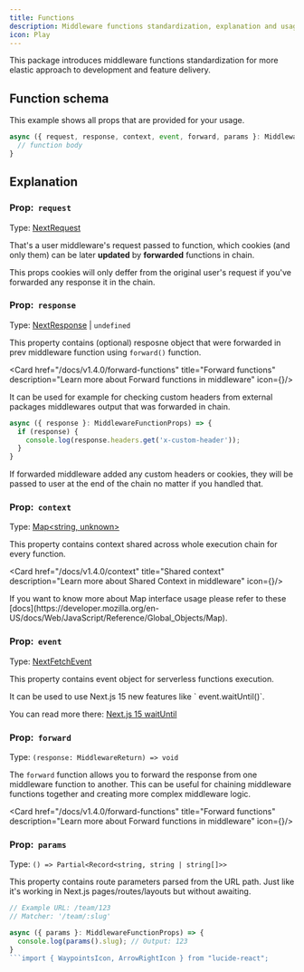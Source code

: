```yaml
---
title: Functions
description: Middleware functions standardization, explanation and usage
icon: Play
---
```



This package introduces middleware functions standardization for more elastic approach to development and feature delivery.

## Function schema

This example shows all props that are provided for your usage.

```ts title="_middleware.ts"
async ({ request, response, context, event, forward, params }: MiddlewareFunctionProps) => {
  // function body
}
```

## Explanation

### Prop:&nbsp;&nbsp;`request`

Type: [NextRequest](https://nextjs.org/docs/app/functions/next-request)

That's a user middleware's request passed to function, which cookies (and only them) can be later **updated** by **forwarded** functions in chain.

This props cookies will only deffer from the original user's request if you've forwarded any response it in the chain.

### Prop:&nbsp;&nbsp;`response`

Type: [NextResponse](https://nextjs.org/docs/app/api-reference/functions/next-response) | `undefined`

This property contains (optional) resposne object that were forwarded in prev middleware function using `forward()` function.

<Card href="/docs/v1.4.0/forward-functions" title="Forward functions" description="Learn more about Forward functions in middleware" icon={<ArrowRightIcon/>}/>

It can be used for example for checking custom headers from external packages middlewares output that was forwarded in chain.

```ts title="_middleware.ts"
async ({ response }: MiddlewareFunctionProps) => {
  if (response) {
    console.log(response.headers.get('x-custom-header'));
  }
}
```

<Callout>
  If forwarded middleware added any custom headers or cookies, they will be passed to user at the end of the chain no matter if you handled that.
</Callout>

### Prop:&nbsp;&nbsp;`context`

Type: [Map\<string, unknown\>](https://developer.mozilla.org/en-US/docs/Web/JavaScript/Reference/Global_Objects/Map)

This property contains context shared across whole execution chain for every function.

<Card href="/docs/v1.4.0/context" title="Shared context" description="Learn more about Shared Context in middleware" icon={<WaypointsIcon/>}/>

<Callout>
  If you want to know more about Map interface usage please refer to these [docs](https://developer.mozilla.org/en-US/docs/Web/JavaScript/Reference/Global_Objects/Map).
</Callout>

### Prop:&nbsp;&nbsp;`event`

Type: [NextFetchEvent](https://nextjs.org/docs/app/building-your-application/routing/middleware#waituntil-and-nextfetchevent)

This property contains event object for serverless functions execution.

<Callout>
  It can be used to use Next.js 15 new features like ` event.waitUntil()`.

  You can read more there: [Next.js 15 waitUntil](https://nextjs.org/docs/app/building-your-application/routing/middleware#waituntil-and-nextfetchevent)
</Callout>

### Prop:&nbsp;&nbsp;`forward`

Type: `(response: MiddlewareReturn) => void`

The `forward` function allows you to forward the response from one middleware function to another. This can be useful for chaining middleware functions together and creating more complex middleware logic.

<Card href="/docs/v1.4.0/forward-functions" title="Forward functions" description="Learn more about Forward functions in middleware" icon={<ArrowRightIcon/>}/>

### Prop:&nbsp;&nbsp;`params`

Type: `() => Partial<Record<string, string | string[]>>`

This property contains route parameters parsed from the URL path. Just like it's working in Next.js pages/routes/layouts but without awaiting.

```ts title="_middleware.ts"
// Example URL: /team/123
// Matcher: '/team/:slug'

async ({ params }: MiddlewareFunctionProps) => {
  console.log(params().slug); // Output: 123
}
```import { WaypointsIcon, ArrowRightIcon } from "lucide-react";

